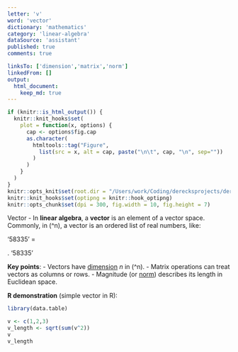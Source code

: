 ```yaml
---
letter: 'v'
word: 'vector'
dictionary: 'mathematics'
category: 'linear-algebra'
dataSource: 'assistant'
published: true
comments: true

linksTo: ['dimension','matrix','norm']
linkedFrom: []
output:
  html_document:
    keep_md: true
---
```


```r
if (knitr::is_html_output()) {
  knitr::knit_hooks$set(
    plot = function(x, options) {
      cap <- options$fig.cap
      as.character(
        htmltools::tag("Figure",
          list(src = x, alt = cap, paste("\n\t", cap, "\n", sep=""))
        )
      )
    }
  )
}
knitr::opts_knit$set(root.dir = "/Users/work/Coding/derecksprojects/derecksnotes.com-playground/derecksnotes.com/client/src/app/dictionaries/mathematics/definitions")
knitr::knit_hooks$set(optipng = knitr::hook_optipng)
knitr::opts_chunk$set(dpi = 300, fig.width = 10, fig.height = 7)
```

<a id="vector">Vector</a> - In **linear algebra**, a **vector** is an element of a vector space. Commonly, in \(\mathbb{R}^n\), a vector is an ordered list of real numbers, like:

'58335'
\mathbf{v} = \begin{pmatrix} v_1 \\ v_2 \\ \vdots \\ v_n \end{pmatrix}.
'58335'

**Key points**:
- Vectors have [dimension](#dimension) $n$ in \(\mathbb{R}^n\).
- Matrix operations can treat vectors as columns or rows.
- Magnitude (or [norm](#norm)) describes its length in Euclidean space.

**R demonstration** (simple vector in R):

```r
library(data.table)

v <- c(1,2,3)
v_length <- sqrt(sum(v^2))
v
v_length
```
